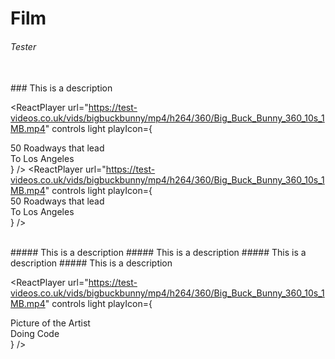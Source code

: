

# Film
###### Tester

<ReactPlayer url="https://test-videos.co.uk/vids/bigbuckbunny/mp4/h264/360/Big_Buck_Bunny_360_10s_1MB.mp4" controls />

<br/>
### This is a description
<br/>

<ReactPlayer url="https://test-videos.co.uk/vids/bigbuckbunny/mp4/h264/360/Big_Buck_Bunny_360_10s_1MB.mp4" controls light
playIcon={ <div>50 Roadways that lead<br/>To Los Angeles</div> } />
<ReactPlayer url="https://test-videos.co.uk/vids/bigbuckbunny/mp4/h264/360/Big_Buck_Bunny_360_10s_1MB.mp4" controls light
playIcon={ <div>50 Roadways that lead<br/>To Los Angeles</div> } />

<br/>
##### This is a description
##### This is a description
##### This is a description
##### This is a description
<br/>


<ReactPlayer url="https://test-videos.co.uk/vids/bigbuckbunny/mp4/h264/360/Big_Buck_Bunny_360_10s_1MB.mp4" controls light
playIcon={ <div>Picture of the Artist<br/>Doing Code</div> } />


